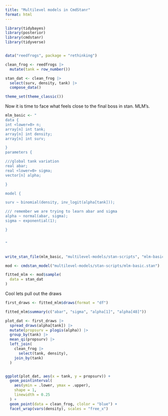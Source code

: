 ```yaml
---
title: "Multilevel models in CmdStanr"
format: html
---
```



```r
library(tidybayes)
library(posterior)
library(cmdstanr)
library(tidyverse)


data("reedfrogs", package = "rethinking")

clean_frog <- reedfrogs |>
  mutate(tank = row_number())

stan_dat <- clean_frog |>
  select(surv, density, tank) |>
  compose_data()

theme_set(theme_classic())

```


Now it is time to face what feels close to the final boss in stan. MLM's. 



```r

mlm_basic <- "
data {
int <lower=0> n;
array[n] int tank;
array[n] int density;
array[n] int surv;

}
parameters {

///global tank variation
real abar;
real <lower=0> sigma;
vector[n] alpha;

}

model {

surv ~ binomial(density, inv_logit(alpha[tank]));

/// remember we are trying to learn abar and sigma
alpha ~ normal(abar, sigma);
sigma ~ exponential(1);

}


"


write_stan_file(mlm_basic, "multilevel-models/stan-scripts", "mlm-basic")

mod <- cmdstan_model("multilevel-models/stan-scripts/mlm-basic.stan")

fitted_mlm <- mod$sample(
  data = stan_dat
)

```


Cool lets pull out the draws 


```r
first_draws <- fitted_mlm$draws(format = "df")

fitted_mlm$summary(c("abar", "sigma", "alpha[1]", "alpha[48]"))

plot_dat <- first_draws |>
  spread_draws(alpha[tank]) |>
  mutate(propsurv = plogis(alpha)) |>
  group_by(tank) |>
  mean_qi(propsurv) |>
  left_join(
    clean_frog |>
      select(tank, density),
    join_by(tank)
  )


ggplot(plot_dat, aes(x = tank, y = propsurv)) +
  geom_pointinterval(
    aes(ymin = .lower, ymax = .upper),
    shape = 1,
    linewidth = 0.25
  ) +
  geom_point(data = clean_frog, clolor = "blue") +
  facet_wrap(vars(density), scales = "free_x")

```